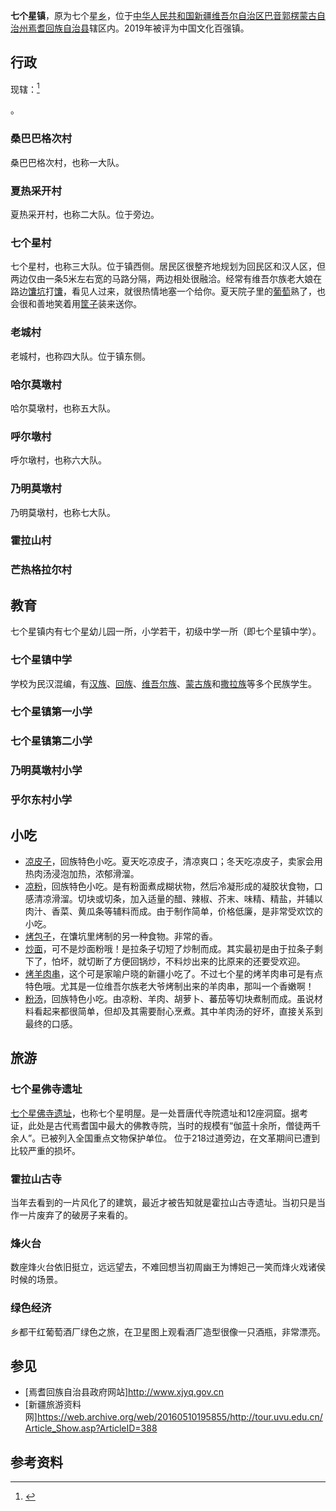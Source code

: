 {{中国乡级行政区|65/28/26/101/000}}
'''七个星镇'''，原为七个星[[乡|乡]]，位于[[中华人民共和国|中华人民共和国]][[新疆维吾尔自治区|新疆维吾尔自治区]][[巴音郭楞蒙古自治州|巴音郭楞蒙古自治州]][[焉耆回族自治县|焉耆回族自治县]]辖区内。2019年被评为中国文化百强镇。
== 行政 ==
现辖：<ref>{{PRC admin/ref sgc|65/28/26/101/000}}</ref>

{{PRC admin/children|65/28/26/101/000}}。

=== 桑巴巴格次村 ===
桑巴巴格次村，也称一大队。
=== 夏热采开村 ===
夏热采开村，也称二大队。位于{{中国国道名|218}}旁边。
=== 七个星村 ===
七个星村，也称三大队。位于镇西侧。居民区很整齐地规划为回民区和汉人区，但两边仅由一条5米左右宽的马路分隔，两边相处很融洽。经常有维吾尔族老大娘在路边[[馕坑|馕坑]]打[[馕|馕]]，看见人过来，就很热情地塞一个给你。夏天院子里的[[葡萄|葡萄]]熟了，也会很和善地笑着用[[筐子|筐子]]装来送你。
=== 老城村 ===
老城村，也称四大队。位于镇东侧。
=== 哈尔莫墩村 ===
哈尔莫墩村，也称五大队。
=== 呼尔墩村 ===
呼尔墩村，也称六大队。
=== 乃明莫墩村 ===
乃明莫墩村，也称七大队。
=== 霍拉山村 ===
=== 芒热格拉尔村 ===
== 教育 ==
七个星镇内有七个星幼儿园一所，小学若干，初级中学一所（即七个星镇中学）。
=== 七个星镇中学 ===
学校为民汉混编，有[[汉族|汉族]]、[[回族|回族]]、[[维吾尔族|维吾尔族]]、[[蒙古族|蒙古族]]和[[撒拉族|撒拉族]]等多个民族学生。

=== 七个星镇第一小学 ===
=== 七个星镇第二小学 ===
=== 乃明莫墩村小学 ===
=== 乎尔东村小学 ===
== 小吃 ==
*[[凉皮子|凉皮子]]，回族特色小吃。夏天吃凉皮子，清凉爽口；冬天吃凉皮子，卖家会用热肉汤浸泡加热，浓郁滑溜。
*[[凉粉|凉粉]]，回族特色小吃。是有粉面煮成糊状物，然后冷凝形成的凝胶状食物，口感清凉滑溜。切块或切条，加入适量的醋、辣椒、芥末、味精、精盐，并辅以肉汁、香菜、黄瓜条等辅料而成。由于制作简单，价格低廉，是非常受欢饮的小吃。
*[[烤包子|烤包子]]，在馕坑里烤制的另一种食物。非常的香。
*[[炒面|炒面]]，可不是炒面粉哦！是拉条子切短了炒制而成。其实最初是由于拉条子剩下了，怕坏，就切断了方便回锅炒，不料炒出来的比原来的还要受欢迎。
*[[烤羊肉串|烤羊肉串]]，这个可是家喻户晓的新疆小吃了。不过七个星的烤羊肉串可是有点特色哦。尤其是一位维吾尔族老大爷烤制出来的羊肉串，那叫一个香嫩啊！
*[[粉汤|粉汤]]，回族特色小吃。由凉粉、羊肉、胡萝卜、蕃茄等切块煮制而成。虽说材料看起来都很简单，但却及其需要耐心烹煮。其中羊肉汤的好坏，直接关系到最终的口感。

== 旅游 ==
=== 七个星佛寺遗址===
[[七个星佛寺遗址|七个星佛寺遗址]]，也称七个星明屋。是一处晋唐代寺院遗址和12座洞窟。据考证，此处是古代焉耆国中最大的佛教寺院，当时的规模有“伽蓝十余所，僧徒两千余人”。已被列入全国重点文物保护单位。
位于218过道旁边，在文革期间已遭到比较严重的损坏。

=== 霍拉山古寺 ===
当年去看到的一片风化了的建筑，最近才被告知就是霍拉山古寺遗址。当初只是当作一片废弃了的破房子来看的。
=== 烽火台 ===
数座烽火台依旧挺立，远远望去，不难回想当初周幽王为博妲己一笑而烽火戏诸侯时候的场景。
=== 绿色经济 ===
乡都干红葡萄酒厂绿色之旅，在卫星图上观看酒厂造型很像一只酒瓶，非常漂亮。

== 参见 ==
*[焉耆回族自治县政府网站]http://www.xjyq.gov.cn{{Wayback|url=http://www.xjyq.gov.cn/ |date=20200106185245 }}
*[新疆旅游资料网]https://web.archive.org/web/20160510195855/http://tour.uvu.edu.cn/Article_Show.asp?ArticleID=388

==参考资料==
{{reflist}}

{{PRC admin/navcat|65/28/26/101/000}}